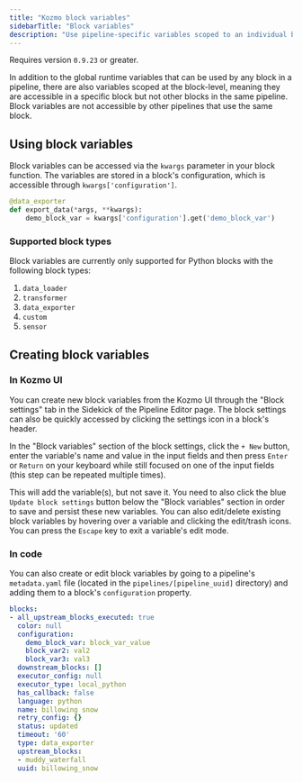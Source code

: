 ```yaml
---
title: "Kozmo block variables"
sidebarTitle: "Block variables"
description: "Use pipeline-specific variables scoped to an individual block."
---
```


<Note>Requires version `0.9.23` or greater.</Note>

In addition to the global runtime variables that can be used by any block in
a pipeline, there are also variables scoped at the block-level, meaning
they are accessible in a specific block but not other blocks in the same pipeline.
Block variables are not accessible by other pipelines that use the same block.

## Using block variables

Block variables can be accessed via the `kwargs` parameter in your block function.
The variables are stored in a block's configuration, which is accessible through
`kwargs['configuration']`.

```python
@data_exporter
def export_data(*args, **kwargs):
    demo_block_var = kwargs['configuration'].get('demo_block_var')

```

### Supported block types

Block variables are currently only supported for Python blocks with the
following block types:
  1. `data_loader`
  2. `transformer`
  3. `data_exporter`
  4. `custom`
  5. `sensor`

## Creating block variables

### In Kozmo UI

You can create new block variables from the Kozmo UI through the "Block settings" tab
in the Sidekick of the Pipeline Editor page. The block settings can also be quickly accessed
by clicking the settings icon in a block's header.

In the "Block variables" section of the block settings, click the `+ New` button, enter
the variable's name and value in the input fields and then press `Enter` or `Return` on
your keyboard while still focused on one of the input fields (this step can be repeated
multiple times).

This will add the variable(s), but not save it. You need to also click the blue
`Update block settings` button below the "Block variables" section in order to save
and persist these new variables. You can also edit/delete existing block variables by
hovering over a variable and clicking the edit/trash icons. You can press the `Escape`
key to exit a variable's edit mode.

### In code

You can also create or edit block variables by going to a pipeline's `metadata.yaml` file
(located in the `pipelines/[pipeline_uuid]` directory) and adding them to a block's
`configuration` property. 

```yaml
blocks:
- all_upstream_blocks_executed: true
  color: null
  configuration:
    demo_block_var: block_var_value
    block_var2: val2
    block_var3: val3
  downstream_blocks: []
  executor_config: null
  executor_type: local_python
  has_callback: false
  language: python
  name: billowing snow
  retry_config: {}
  status: updated
  timeout: '60'
  type: data_exporter
  upstream_blocks:
  - muddy_waterfall
  uuid: billowing_snow
```
